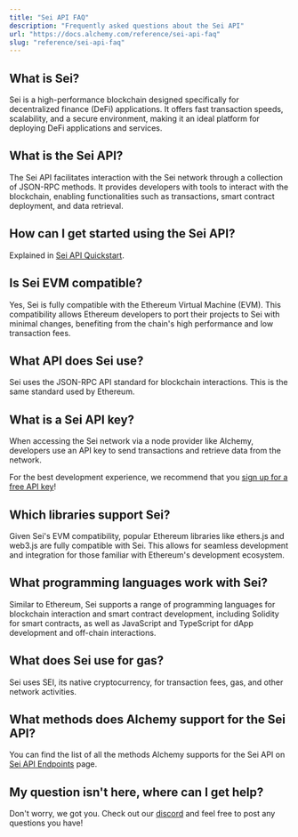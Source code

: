```yaml
---
title: "Sei API FAQ"
description: "Frequently asked questions about the Sei API"
url: "https://docs.alchemy.com/reference/sei-api-faq"
slug: "reference/sei-api-faq"
---
```



## What is Sei?

Sei is a high-performance blockchain designed specifically for decentralized finance (DeFi) applications. It offers fast transaction speeds, scalability, and a secure environment, making it an ideal platform for deploying DeFi applications and services.

## What is the Sei API?

The Sei API facilitates interaction with the Sei network through a collection of JSON-RPC methods. It provides developers with tools to interact with the blockchain, enabling functionalities such as transactions, smart contract deployment, and data retrieval.

## How can I get started using the Sei API?

Explained in [Sei API Quickstart](/reference/sei-api-quickstart).

## Is Sei EVM compatible?

Yes, Sei is fully compatible with the Ethereum Virtual Machine (EVM). This compatibility allows Ethereum developers to port their projects to Sei with minimal changes, benefiting from the chain's high performance and low transaction fees.

## What API does Sei use?

Sei uses the JSON-RPC API standard for blockchain interactions. This is the same standard used by Ethereum.

## What is a Sei API key?

When accessing the Sei network via a node provider like Alchemy, developers use an API key to send transactions and retrieve data from the network.

For the best development experience, we recommend that you [sign up for a free API key](https://dashboard.alchemy.com/signup/)!

## Which libraries support Sei?

Given Sei's EVM compatibility, popular Ethereum libraries like ethers.js and web3.js are fully compatible with Sei. This allows for seamless development and integration for those familiar with Ethereum's development ecosystem.

## What programming languages work with Sei?

Similar to Ethereum, Sei supports a range of programming languages for blockchain interaction and smart contract development, including Solidity for smart contracts, as well as JavaScript and TypeScript for dApp development and off-chain interactions.

## What does Sei use for gas?

Sei uses SEI, its native cryptocurrency, for transaction fees, gas, and other network activities.

## What methods does Alchemy support for the Sei API?

You can find the list of all the methods Alchemy supports for the Sei API on [Sei API Endpoints](/reference/sei-api-endpoints) page.

## My question isn't here, where can I get help?

Don't worry, we got you. Check out our [discord](https://alchemy.com/discord) and feel free to post any questions you have!
